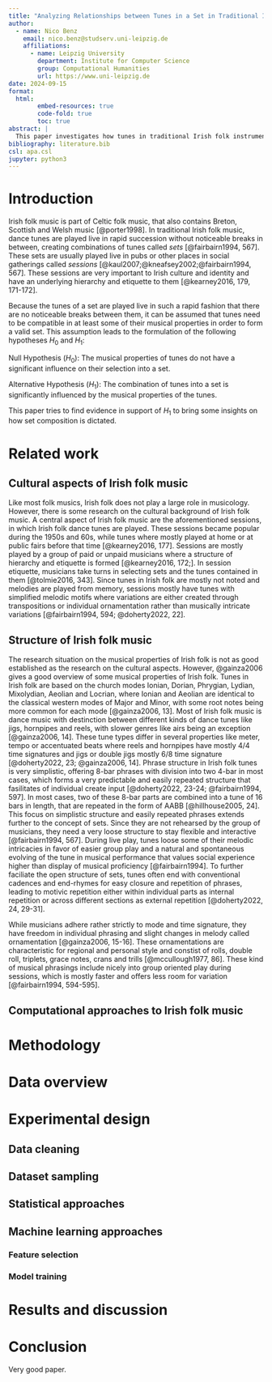 ```yaml
---
title: "Analyzing Relationships between Tunes in a Set in Traditional Irish Folk Instrumental Music"
author:
  - name: Nico Benz
    email: nico.benz@studserv.uni-leipzig.de
    affiliations:
      - name: Leipzig University
        department: Institute for Computer Science
        group: Computational Humanities
        url: https://www.uni-leipzig.de
date: 2024-09-15
format:
  html:
        embed-resources: true
        code-fold: true
        toc: true
abstract: |
  This paper investigates how tunes in traditional Irish folk instrumental music are combined into collections called sets and which properties of tunes within a set are most important in the set's composition. Using statistical and machine learning appraoches like Structural Equation Models (SEM), Permutation Tests and Random Forest classifiers, it will be shown how relevant different musical properties are for tunes to make up a set.
bibliography: literature.bib
csl: apa.csl
jupyter: python3
---
```


# Introduction
Irish folk music is part of Celtic folk music, that also contains Breton, Scottish and Welsh music [@porter1998]. In traditional Irish folk music, dance tunes are played live in rapid succession without noticeable breaks in between, creating combinations of tunes called *sets* [@fairbairn1994, 567]. These sets are usually played live in pubs or other places in social gatherings called *sessions* [@kaul2007;@kneafsey2002;@fairbairn1994, 567]. These sessions are very important to Irish culture and identity and have an underlying hierarchy and etiquette to them [@kearney2016, 179, 171-172].

Because the tunes of a set are played live in such a rapid fashion that there are no noticeable breaks between them, it can be assumed that tunes need to be compatible in at least some of their musical properties in order to form a valid set. This assumption leads to the formulation of the following hypotheses $H_0$ and $H_1$:

Null Hypothesis ($H_0$): The musical properties of tunes do not have a significant influence on their selection into a set.

Alternative Hypothesis ($H_1$): The combination of tunes into a set is significantly influenced by the musical properties of the tunes.

This paper tries to find evidence in support of $H_1$ to bring some insights on how set composition is dictated.

# Related work
## Cultural aspects of Irish folk music
Like most folk musics, Irish folk does not play a large role in musicology. However, there is some research on the cultural background of Irish folk music. A central aspect of Irish folk music are the aforementioned sessions, in which Irish folk dance tunes are played. These sessions became popular during the 1950s and 60s, while tunes where mostly played at home or at public fairs before that time [@kearney2016, 177]. Sessions are mostly played by a group of paid or unpaid musicians where a structure of hierarchy and etiquette is formed [@kearney2016, 172;]. In session etiquette, musicians take turns in selecting sets and the tunes contained in them [@tolmie2016, 343]. Since tunes in Irish folk are mostly not noted and melodies are played from memory, sessions mostly have tunes with simplified melodic motifs where variations are either created through transpositions or individual ornamentation rather than musically intricate variations [@fairbairn1994, 594; @doherty2022, 22].

## Structure of Irish folk music
The research situation on the musical properties of Irish folk is not as good established as the research on the cultural aspects. However, @gainza2006 gives a good overview of some musical properties of Irish folk. Tunes in Irish folk are based on the church modes Ionian, Dorian, Phrygian, Lydian, Mixolydian, Aeolian and Locrian, where Ionian and Aeolian are identical to the classical western modes of Major and Minor, with some root notes being more common for each mode [@gainza2006, 13]. Most of Irish folk music is dance music with destinction between different kinds of dance tunes like jigs, hornpipes and reels, with slower genres like airs being an exception [@gainza2006, 14]. These tune types differ in several properties like meter, tempo or accentuated beats where reels and hornpipes have mostly 4/4 time signatures and jigs or double jigs mostly 6/8 time signature [@doherty2022, 23; @gainza2006, 14]. Phrase structure in Irish folk tunes is very simplistic, offering 8-bar phrases with division into two 4-bar in most cases, which forms a very predictable and easily repeated structure that fasilitates of individual create input [@doherty2022, 23-24; @fairbairn1994, 597]. In most cases, two of these 8-bar parts are combined into a tune of 16 bars in length, that are repeated in the form of AABB [@hillhouse2005, 24]. This focus on simplistic structure and easily repeated phrases extends further to the concept of sets. Since they are not rehearsed by the group of musicians, they need a very loose structure to stay flexible and interactive [@fairbairn1994, 567]. During live play, tunes loose some of their melodic intricacies in favor of easier group play and a natural and spontaneous evolving of the tune in musical performance that values social experience higher than display of musical proficiency [@fairbairn1994]. To further faciliate the open structure of sets, tunes often end with conventional cadences and end-rhymes for easy closure and repetition of phrases, leading to motivic repetition either within individual parts as internal repetition or across different sections as external repetition [@doherty2022, 24, 29-31].

While musicians adhere rather strictly to mode and time signature, they have freedom in individual phrasing and slight changes in melody called ornamentation [@gainza2006, 15-16]. These ornamentations are characteristic for regional and personal style and constist of rolls, double roll, triplets, grace notes, crans and trills [@mccullough1977, 86]. These kind of musical phrasings include nicely into group oriented play during sessions, which is mostly faster and offers less room for variation [@fairbairn1994, 594-595].

## Computational approaches to Irish folk music

# Methodology

# Data overview

# Experimental design
## Data cleaning
## Dataset sampling
## Statistical approaches
## Machine learning approaches
### Feature selection
### Model training

# Results and discussion

# Conclusion
Very good paper.